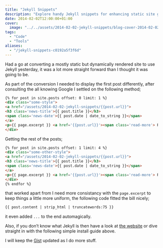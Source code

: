```yaml
---
title: "Jekyll Snippets"
description: "Explore handy Jekyll snippets for enhancing static site generation, including unique presentation of the latest post and consistent post excerpts."
date: 2014-02-02T12:00:00+01:00
cover:
  image: "../../assets/2014-02-02-jekyll-snippets/blog-cover-2014-02-02-jekyll-snippets.png"
tags:
  - "Code"
  - "Tools"
aliases:
  - "/jekyll-snippets-c0192a5f3f6d"
---
```


Had a go at converting a mostly static but dynamically rendered site to use Jekyll yesterday, it was a lot more straight forward than I thought it was going to be.

As part of the conversion I needed to display the first post differently, after consulting the all knowing Google I settled on the following method;

```html frame="terminal" title="Jekyll Snippets 1/3"
{% for post in site.posts offset: 0 limit: 1 %}
<div class="some-style">
<a href="/assets/2014-02-02-jekyll-snippets/{{post.url}}">
<h3 class='news-title'>{{ post.title }}</h3>
<span class='news-date'>{{ post.date | date_to_string }}</span>
</a>
<p>{{ page.excerpt }} <a href='{{post.url}}'><span class='read-more'> Read more</span></a></p>
</div>
```


Getting the rest of the posts;

```html frame="terminal" title="Jekyll Snippets 2/3"
{% for post in site.posts offset: 1 limit: 4 %}
<div class="some-other-style">
<a href="/assets/2014-02-02-jekyll-snippets/{{post.url}}">
<h3 class='news-title'>{{ post.title }}</h3>
<span class='news-date'>{{ post.date | date_to_string }}</span>
</a>
<p>{{ page.excerpt }} <a href='{{post.url}}'><span class='read-more'> Read more</span></a></p>
</div>
{% endfor %}
```


that worked apart from I need more consistancy with the `page.excerpt` to keep things a little more uniform, the following code fitted the bill nicely;
```html frame="terminal" title="Jekyll Snippets 3/3"
{{ post.content | strip_html | truncatewords:75 }}
```


it even added `...` to the end automagically.

Also, if you don’t know what Jekyll is then have a look at [the website](http://jekyllrb.com) or dive straight in with the following simple install guide above.

I will keep the [Gist](https://gist.github.com/russmckendrick/8768334) updated as I do more stuff.
